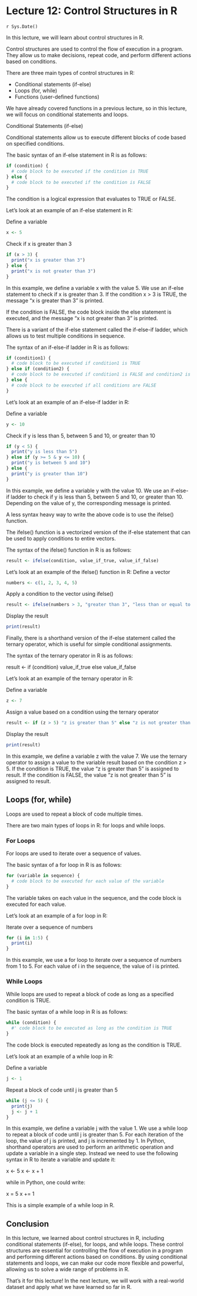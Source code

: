 # Lecture 12: Control Structures in R
`r Sys.Date()`

In this lecture, we will learn about control structures in R.

Control structures are used to control the flow of execution in a program.
They allow us to make decisions, repeat code, and perform different actions based on conditions.

There are three main types of control structures in R:

- Conditional statements (if-else)
- Loops (for, while)
- Functions (user-defined functions)

We have already covered functions in a previous lecture, so in this lecture, we will focus on conditional statements and loops.

Conditional Statements (if-else)

Conditional statements allow us to execute different blocks of code based on specified conditions.

The basic syntax of an if-else statement in R is as follows:


```r
if (condition) {
  # code block to be executed if the condition is TRUE
} else {
  # code block to be executed if the condition is FALSE
}
```

The condition is a logical expression that evaluates to TRUE or FALSE.

Let's look at an example of an if-else statement in R:

Define a variable

```r
x <- 5
```

Check if x is greater than 3

```r
if (x > 3) {
  print("x is greater than 3")
} else {
  print("x is not greater than 3")
}
```

In this example, we define a variable x with the value 5.
We use an if-else statement to check if x is greater than 3.
If the condition x > 3 is TRUE, the message "x is greater than 3" is printed.

If the condition is FALSE, the code block inside the else statement is executed, and the message "x is not greater than 3" is printed.

There is a variant of the if-else statement called the if-else-if ladder, which allows us to test multiple conditions in sequence.

The syntax of an if-else-if ladder in R is as follows:


```r
if (condition1) {
  # code block to be executed if condition1 is TRUE
} else if (condition2) {
  # code block to be executed if condition1 is FALSE and condition2 is TRUE
} else {
  # code block to be executed if all conditions are FALSE
}
```

Let's look at an example of an if-else-if ladder in R:

Define a variable

```r
y <- 10
```

Check if y is less than 5, between 5 and 10, or greater than 10

```r
if (y < 5) {
  print("y is less than 5")
} else if (y >= 5 & y <= 10) {
  print("y is between 5 and 10")
} else {
  print("y is greater than 10")
}
```

In this example, we define a variable y with the value 10.
We use an if-else-if ladder to check if y is less than 5, between 5 and 10, or greater than 10.
Depending on the value of y, the corresponding message is printed.

A less syntax heavy way to write the above code is to use the ifelse() function.

The ifelse() function is a vectorized version of the if-else statement that can be used to apply conditions to entire vectors.

The syntax of the ifelse() function in R is as follows:


```r
result <- ifelse(condition, value_if_true, value_if_false)
```

Let's look at an example of the ifelse() function in R:
Define a vector

```r
numbers <- c(1, 2, 3, 4, 5)
```

Apply a condition to the vector using ifelse()

```r
result <- ifelse(numbers > 3, "greater than 3", "less than or equal to 3")
```

Display the result

```r
print(result)
```

Finally, there is a shorthand version of the if-else statement called the ternary operator, which is useful for simple conditional assignments.

The syntax of the ternary operator in R is as follows:

result <- if (condition) value_if_true else value_if_false

Let's look at an example of the ternary operator in R:

Define a variable

```r
z <- 7
```

Assign a value based on a condition using the ternary operator

```r
result <- if (z > 5) "z is greater than 5" else "z is not greater than 5"
```

Display the result

```r
print(result)
```

In this example, we define a variable z with the value 7.
We use the ternary operator to assign a value to the variable result based on the condition z > 5.
If the condition is TRUE, the value "z is greater than 5" is assigned to result.
If the condition is FALSE, the value "z is not greater than 5" is assigned to result.

## Loops (for, while)

Loops are used to repeat a block of code multiple times.

There are two main types of loops in R: for loops and while loops.

### For Loops

For loops are used to iterate over a sequence of values.

The basic syntax of a for loop in R is as follows:


```r
for (variable in sequence) {
  # code block to be executed for each value of the variable
}
```

The variable takes on each value in the sequence, and the code block is executed for each value.

Let's look at an example of a for loop in R:

Iterate over a sequence of numbers

```r
for (i in 1:5) {
  print(i)
}
```

In this example, we use a for loop to iterate over a sequence of numbers from 1 to 5.
For each value of i in the sequence, the value of i is printed.

### While Loops

While loops are used to repeat a block of code as long as a specified condition is TRUE.

The basic syntax of a while loop in R is as follows:

```r
while (condition) {
  #' code block to be executed as long as the condition is TRUE
}
```

The code block is executed repeatedly as long as the condition is TRUE.

Let's look at an example of a while loop in R:

Define a variable

```r
j <- 1
```

Repeat a block of code until j is greater than 5

```r
while (j <= 5) {
  print(j)
  j <- j + 1
}
```

In this example, we define a variable j with the value 1.
We use a while loop to repeat a block of code until j is greater than 5.
For each iteration of the loop, the value of j is printed, and j is incremented by 1.
In Python, shorthand operators are used to perform an arithmetic operation and update a variable in a single step.
Instead we need to use the following syntax in R to iterate a variable and update it:

x <- 5
x <- x + 1

while in Python, one could write:

x = 5
x += 1

This is a simple example of a while loop in R.

## Conclusion

In this lecture, we learned about control structures in R, including conditional statements (if-else), for loops, and while loops.
These control structures are essential for controlling the flow of execution in a program and performing different actions based on conditions.
By using conditional statements and loops, we can make our code more flexible and powerful, allowing us to solve a wide range of problems in R.

That's it for this lecture! In the next lecture, we will work with a real-world dataset and apply what we have learned so far in R.
